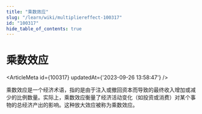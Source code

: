 ```yaml
---
title: "乘数效应"
slug: "/learn/wiki/multipliereffect-100317"
id: "100317"
hide_table_of_contents: true
---
```



# 乘数效应

<ArticleMeta id={100317} updatedAt={'2023-09-26 13:58:47'} />
<div className='border-solid border-b border-t-0 my-4 border-[var(--ifm-color-gray-300)]' />

乘数效应是一个经济术语，指的是由于注入或撤回资本而导致的最终收入增加或减少的比例数量。实际上，乘数效应衡量了经济活动变化（如投资或消费）对某个事物的总经济产出的影响。这种放大效应被称为乘数效应。
